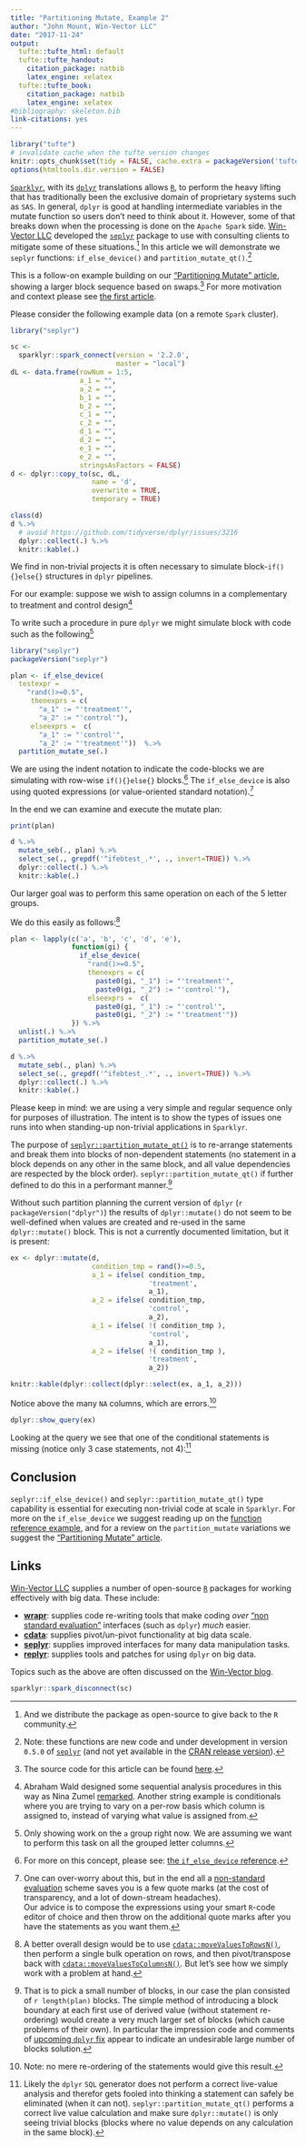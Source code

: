 ```yaml
---
title: "Partitioning Mutate, Example 2"
author: "John Mount, Win-Vector LLC"
date: "2017-11-24"
output:
  tufte::tufte_html: default
  tufte::tufte_handout:
    citation_package: natbib
    latex_engine: xelatex
  tufte::tufte_book:
    citation_package: natbib
    latex_engine: xelatex
#bibliography: skeleton.bib
link-citations: yes
---
```


```r
library("tufte")
# invalidate cache when the tufte version changes
knitr::opts_chunk$set(tidy = FALSE, cache.extra = packageVersion('tufte'))
options(htmltools.dir.version = FALSE)
```

[`Sparklyr`](https://spark.rstudio.com), with its [`dplyr`](https://CRAN.R-project.org/package=dplyr) translations allows [`R`](https://www.r-project.org), to perform the heavy lifting that has traditionally been the exclusive domain of proprietary systems such as `SAS`.
In general, `dplyr` is good at handling intermediate variables in the mutate function so users don't need to think about it.
However, some of that breaks down when the processing is done on the `Apache Spark` side. [Win-Vector LLC](http://win-vector.com)
developed the [`seplyr`](https://winvector.github.io/seplyr/) package to use with 
consulting clients to mitigate some of these situations.^[And we distribute the package as open-source to give back to the `R` community.]
In this article we will demonstrate we `seplyr` functions: `if_else_device()` and `partition_mutate_qt()`.^[Note: these functions are new code and under development in version `0.5.0` 
of [`seplyr`](https://github.com/WinVector/seplyr) (and not yet available 
in the [CRAN release version](https://CRAN.R-project.org/package=seplyr)).]


This is a follow-on example building on our ["Partitioning Mutate" article](http://winvector.github.io/FluidData/partition_mutate.html),
showing a larger block sequence based on swaps.^[The source code for this article can be found [here](https://github.com/WinVector/WinVector.github.io/blob/master/FluidData/partition_mutate_ex2.Rmd).]  For more motivation and context please see
[the first article](http://winvector.github.io/FluidData/partition_mutate.html).

Please consider the following example data (on a remote `Spark` cluster).

```r
library("seplyr")

sc <- 
  sparklyr::spark_connect(version = '2.2.0', 
                          master = "local")
dL <- data.frame(rowNum = 1:5,
                 a_1 = "",
                 a_2 = "",
                 b_1 = "",
                 b_2 = "",
                 c_1 = "",
                 c_2 = "",
                 d_1 = "",
                 d_2 = "",
                 e_1 = "",
                 e_2 = "",
                 stringsAsFactors = FALSE)
d <- dplyr::copy_to(sc, dL, 
                    name = 'd',
                    overwrite = TRUE,
                    temporary = TRUE)

```

```r
class(d)
d %.>% 
  # avoid https://github.com/tidyverse/dplyr/issues/3216
  dplyr::collect(.) %.>% 
  knitr::kable(.)
```

We find in non-trivial projects it is often necessary to simulate block-`if(){}else{}`
structures in `dplyr` pipelines.

For our example: suppose we wish to assign columns in a complementary
to treatment and control design^[Abraham Wald designed some sequential analysis procedures
in this way as Nina Zumel [remarked](https://github.com/WinVector/ODSCWest2017/tree/master/MythsOfDataScience). Another string example is conditionals where you are trying to vary on a per-row basis which column is assigned to, instead of varying what value is assigned from.]

To write such a procedure in pure `dplyr` we might simulate block with code such
as the following^[Only showing work on the `a` group right now. We are assuming
we want to perform this task on all the grouped letter columns.]

```r
library("seplyr")
packageVersion("seplyr")

plan <- if_else_device(
  testexpr =
    "rand()>=0.5",
     thenexprs = c(
       "a_1" := "'treatment'",
       "a_2" := "'control'"),
     elseexprs =  c(
       "a_1" := "'control'",
       "a_2" := "'treatment'"))  %.>% 
  partition_mutate_se(.)
```

We are using the indent notation to indicate the code-blocks we are simulating
with row-wise `if(){}else{}` blocks.^[For more on this concept, please see: [the `if_else_device` reference](https://winvector.github.io/seplyr/reference/if_else_device.html).] The `if_else_device` is also using quoted expressions (or value-oriented standard notation).^[One can over-worry about this, but in the end all a 
[non-standard evaluation](http://adv-r.had.co.nz/Computing-on-the-language.html) scheme saves
you is a few quote marks (at the cost of transparency, and a lot of down-stream headaches).  
Our advice is to compose the expressions using your smart `R`-code
editor of choice and then throw on the additional quote marks after you have the statements 
as you want them.]

In the end we can examine and execute the mutate plan:

```r
print(plan)

d %.>% 
  mutate_seb(., plan) %.>% 
  select_se(., grepdf('^ifebtest_.*', ., invert=TRUE)) %.>% 
  dplyr::collect(.) %.>% 
  knitr::kable(.)
```


Our larger goal was to perform this same operation on each of the 5 letter groups.

We do this easily as follows:^[A better overall design would be to use 
[`cdata::moveValuesToRowsN()`](https://winvector.github.io/cdata/reference/moveValuesToRowsN.html),
then perform a single bulk operation on rows, and then pivot/transpose back
with [`cdata::moveValuesToColumnsN()`](https://winvector.github.io/cdata/reference/moveValuesToColumnsN.html).
But let's see how we simply work with a problem at hand.]

```r
plan <- lapply(c('a', 'b', 'c', 'd', 'e'),
               function(gi) {
                 if_else_device(
                   "rand()>=0.5",
                   thenexprs = c(
                     paste0(gi, "_1") := "'treatment'",
                     paste0(gi, "_2") := "'control'"),
                   elseexprs =  c(
                     paste0(gi, "_1") := "'control'",
                     paste0(gi, "_2") := "'treatment'"))
               }) %.>% 
  unlist(.) %.>% 
  partition_mutate_se(.)

d %.>% 
  mutate_seb(., plan) %.>% 
  select_se(., grepdf('^ifebtest_.*', ., invert=TRUE)) %.>% 
  dplyr::collect(.) %.>% 
  knitr::kable(.)
```

Please keep in mind: we are using a very simple and regular sequence only
for purposes of illustration.  The intent is to show the types of issues
one runs into when standing-up non-trivial applications in `Sparklyr`.

The purpose of [`seplyr::partition_mutate_qt()`](https://github.com/WinVector/seplyr) 
is to re-arrange statements and break them into blocks of non-dependent statements (no
statement in a block depends on any other in the same block, and all value dependencies
are respected by the block order).  `seplyr::partition_mutate_qt()` if further defined to do this
in a performant manner.^[That is to pick a small number of blocks, in our case the plan consisted of
`r length(plan)` blocks.  The simple method of introducing a block boundary at each first use
of derived value (without statement re-ordering) would create a very much larger set of blocks 
(which cause problems of their own).  In particular the impression code and comments
of [upcoming `dplyr` fix](https://github.com/tidyverse/dbplyr/commit/36a44cd4b5f70bc06fb004e7787157165766d091) appear
to indicate an undesirable large number of blocks solution.]

Without such partition planning the current version of `dplyr` (`r packageVersion("dplyr")`)
the results of `dplyr::mutate()` do not seem to be well-defined when values are created
and re-used in the same `dplyr::mutate()` block.  This is not a currently documented limitation, but
it is present:

```r
ex <- dplyr::mutate(d,
                    condition_tmp = rand()>=0.5,
                    a_1 = ifelse( condition_tmp, 
                                  'treatment', 
                                  a_1),
                    a_2 = ifelse( condition_tmp, 
                                  'control', 
                                  a_2),
                    a_1 = ifelse( !( condition_tmp ), 
                                  'control', 
                                  a_1),
                    a_2 = ifelse( !( condition_tmp ), 
                                  'treatment', 
                                  a_2))

knitr::kable(dplyr::collect(dplyr::select(ex, a_1, a_2)))
```

Notice above the many `NA` columns, which are errors.^[Note: no mere re-ordering of the statements would give this result.]

```r
dplyr::show_query(ex)
```

Looking at the query we see that one of the conditional statements is missing (notice only 3 case statements, not 4):^[Likely 
the `dplyr` `SQL` generator does not perform a correct live-value analysis and therefor gets fooled into thinking a statement can
safely be eliminated (when it can not). `seplyr::partition_mutate_qt()` performs a correct live value calculation and make sure
`dplyr::mutate()` is only seeing trivial blocks (blocks where no value depends on any calculation in the same block).]

Conclusion
----------

`seplyr::if_else_device()` and `seplyr::partition_mutate_qt()` type capability is
essential for executing non-trivial code at scale in `Sparklyr`.  For more on the `if_else_device`
we suggest reading up on the [function reference example](https://winvector.github.io/seplyr/reference/if_else_device.html), and for a review
on the `partition_mutate` variations we suggest the ["Partitioning Mutate" article](http://winvector.github.io/FluidData/partition_mutate.html).

Links
-----

[Win-Vector LLC](http://www.win-vector.com/) supplies a number of open-source
[`R`](https://www.r-project.org) packages for working effectively with big data.
These include:

  * **[wrapr](https://winvector.github.io/wrapr/)**: supplies code re-writing tools that make coding *over* ["non standard evaluation"](http://adv-r.had.co.nz/Computing-on-the-language.html) interfaces (such as `dplyr`) *much* easier.
  * **[cdata](https://winvector.github.io/cdata/)**: supplies pivot/un-pivot functionality at big data scale.
  * **[seplyr](https://winvector.github.io/seplyr/)**: supplies improved interfaces for many data manipulation tasks.
  * **[replyr](https://winvector.github.io/replyr/)**: supplies tools and patches for using `dplyr` on big data.

Topics such as the above are often discussed on the [Win-Vector blog](http://www.win-vector.com/blog/).

```r
sparklyr::spark_disconnect(sc)
```
